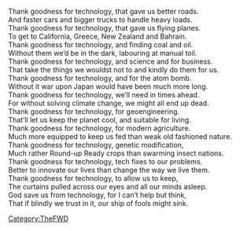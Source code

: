 {{TheFWD header}}{{DISPLAYTITLE:Ode to the Tech Fix - Chris Malins}}
Thank goodness for technology, that gave us better roads.<br />
And faster cars and bigger trucks to handle heavy loads. <br />
Thank goodness for technology, that gave us flying planes.<br />
To get to California, Greece, New Zealand and Bahrain. <br />
Thank goodness for technology, and finding coal and oil.<br />
Without them we’d be in the dark, labouring at manual toil.<br />
Thank goodness for technology, and science and for business.<br />
That take the things we wouldst not to and kindly do them for us.<br />
Thank goodness for technology, and for the atom bomb.<br />
Without it war upon Japan would have been much more long.<br />
Thank goodness for technology, we’ll need in times ahead.<br />
For without solving climate change, we might all end up dead.<br />

Thank goodness for technology, for geoengineering.<br />
That’ll let us keep the planet cool, and suitable for living.<br />
Thank goodness for technology, for modern agriculture.<br />
Much more equipped to keep us fed than weak old fashioned nature.<br />
Thank goodness for technology, genetic modification,<br />
Much rather Round-up Ready crops than swarming insect nations.<br />
Thank goodness for technology, tech fixes to our problems. <br />
Better to innovate our lives than change the way we live them.<br />
Thank goodness for technology, to allow us to keep,<br />
The curtains pulled across our eyes and all our minds asleep.<br />
God save us from technology, for I can’t help but think,<br />
That if blindly we trust in it, our ship of fools might sink.<br />

{{TheFWD references}}

[[Category:TheFWD]]